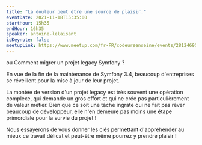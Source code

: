 ```yaml
---
title: "La douleur peut être une source de plaisir."
eventDate: 2021-11-18T15:35:00
startHour: 15h35
endHour: 16h35
speaker: antoine-lelaisant
isKeynote: false
meetupLink: https://www.meetup.com/fr-FR/codeursenseine/events/281246952/
---
```


ou Comment migrer un projet legacy Symfony ?

En vue de la fin de la maintenance de Symfony 3.4, beaucoup d'entreprises se réveillent pour la mise à jour de leur projet.

La montée de version d'un projet legacy est très souvent une opération complexe, qui demande un gros effort et qui ne crée pas particulièrement de valeur métier. Bien que ce soit une tâche ingrate qui ne fait pas rêver beaucoup de développeur, elle n'en demeure pas moins une étape primordiale pour la survie du projet !

Nous essayerons de vous donner les clés permettant d'appréhender au mieux ce travail délicat et peut-être même pourrez y prendre plaisir !

